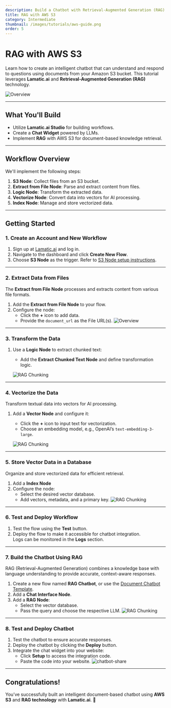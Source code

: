 ```yaml
---
description: Build a Chatbot with Retrieval-Augmented Generation (RAG) Using AWS S3
title: RAG with AWS S3
category: Intermediate
thumbnail: /images/tutorials/aws-guide.png
order: 5
---
```


# RAG with AWS S3

Learn how to create an intelligent chatbot that can understand and respond to questions using documents from your Amazon S3 bucket. This tutorial leverages **Lamatic.ai** and **Retrieval-Augmented Generation (RAG)** technology.

![Overview](./img/aws-s3/overview.png)

---

## What You'll Build

- Utilize **Lamatic.ai Studio** for building workflows.
- Create a **Chat Widget** powered by LLMs.
- Implement **RAG** with AWS S3 for document-based knowledge retrieval.

---

## Workflow Overview

We'll implement the following steps:

1. **S3 Node**: Collect files from an S3 bucket.
2. **Extract from File Node**: Parse and extract content from files.
3. **Logic Node**: Transform the extracted data.
4. **Vectorize Node**: Convert data into vectors for AI processing.
5. **Index Node**: Manage and store vectorized data.

---

## Getting Started

### 1. Create an Account and New Workflow

1. Sign up at [Lamatic.ai](https://lamatic.ai/) and log in.
2. Navigate to the dashboard and click **Create New Flow**.
3. Choose **S3 Node** as the trigger. Refer to [S3 Node setup instructions](https://lamatic.ai/docs/integrations/aws-s3).

---

### 2. Extract Data from Files

The **Extract from File Node** processes and extracts content from various file formats.

1. Add the **Extract from File Node** to your flow.
2. Configure the node:
   - Click the **+** icon to add data.
   - Provide the `document_url` as the File URL(s).
   ![Overview](./img/aws-s3/file-extract.png)

---

### 3. Transform the Data

1. Use a **Logic Node** to extract chunked text:
   - Add the **Extract Chunked Text Node** and define transformation logic.

   ![RAG Chunking](./img/aws-s3/rag-s3-2.png)
---

### 4. Vectorize the Data
Transform textual data into vectors for AI processing.

1. Add a **Vector Node** and configure it:
   - Click the **+** icon to input text for vectorization.
   - Choose an embedding model, e.g., OpenAI’s `text-embedding-3-large`.

   ![RAG Chunking](./img/aws-s3/rag-s3-3.png)

---

### 5. Store Vector Data in a Database

Organize and store vectorized data for efficient retrieval.

1. Add a **Index Node**
2. Configure the node:
   - Select the desired vector database.
   - Add vectors, metadata, and a primary key.
   ![RAG Chunking](./img/aws-s3/rag-s3-4.png)
---

### 6. Test and Deploy Workflow

1. Test the flow using the **Test** button.
2. Deploy the flow to make it accessible for chatbot integration.  
   Logs can be monitored in the **Logs** section.

---

### 7. Build the Chatbot Using RAG

RAG (Retrieval-Augmented Generation) combines a knowledge base with language understanding to provide accurate, context-aware responses.

1. Create a new flow named **RAG Chatbot**, or use the [Document Chatbot Template](https://hub.lamatic.ai/templates/document-chatbot-widget).
2. Add a **Chat Interface Node**.
3. Add a **RAG Node**:
   - Select the vector database.
   - Pass the query and choose the respective LLM.
   ![RAG Chunking](./img/aws-s3/rag-s3-5.png)

---

### 8. Test and Deploy Chatbot

1. Test the chatbot to ensure accurate responses.
2. Deploy the chatbot by clicking the **Deploy** button.
3. Integrate the chat widget into your website:
   - Click **Setup** to access the integration code.
   - Paste the code into your website.
   ![chatbot-share](./img/aws-s3/chatbot-share.png)

---

## Congratulations!

You’ve successfully built an intelligent document-based chatbot using **AWS S3** and **RAG technology** with **Lamatic.ai**. 🎉
